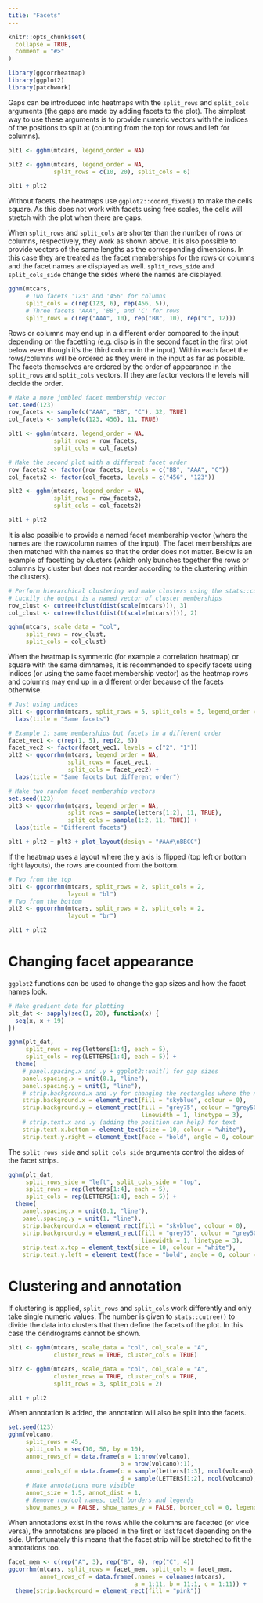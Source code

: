 ```yaml
---
title: "Facets"
---
```


```r
knitr::opts_chunk$set(
  collapse = TRUE,
  comment = "#>"
)
```

```r
library(ggcorrheatmap)
library(ggplot2)
library(patchwork)
```

Gaps can be introduced into heatmaps with the `split_rows` and `split_cols` arguments (the gaps are made by adding facets to the plot). The simplest way to use these arguments is to provide numeric vectors with the indices of the positions to split at (counting from the top for rows and left for columns).

```r
plt1 <- gghm(mtcars, legend_order = NA)

plt2 <- gghm(mtcars, legend_order = NA,
             split_rows = c(10, 20), split_cols = 6)

plt1 + plt2
```

Without facets, the heatmaps use `ggplot2::coord_fixed()` to make the cells square. As this does not work with facets using free scales, the cells will stretch with the plot when there are gaps.

When `split_rows` and `split_cols` are shorter than the number of rows or columns, respectively, they work as shown above. It is also possible to provide vectors of the same lengths as the corresponding dimensions. In this case they are treated as the facet memberships for the rows or columns and the facet names are displayed as well. `split_rows_side` and `split_cols_side` change the sides where the names are displayed.

```r
gghm(mtcars,
     # Two facets '123' and '456' for columns
     split_cols = c(rep(123, 6), rep(456, 5)),
     # Three facets 'AAA', 'BB', and 'C' for rows
     split_rows = c(rep("AAA", 10), rep("BB", 10), rep("C", 12)))
```

Rows or columns may end up in a different order compared to the input depending on the facetting (e.g. disp is in the second facet in the first plot below even though it's the third column in the input). Within each facet the rows/columns will be ordered as they were in the input as far as possible. The facets themselves are ordered by the order of appearance in the `split_rows` and `split_cols` vectors. If they are factor vectors the levels will decide the order.

```r
# Make a more jumbled facet membership vector
set.seed(123)
row_facets <- sample(c("AAA", "BB", "C"), 32, TRUE)
col_facets <- sample(c(123, 456), 11, TRUE)

plt1 <- gghm(mtcars, legend_order = NA,
             split_rows = row_facets,
             split_cols = col_facets)

# Make the second plot with a different facet order
row_facets2 <- factor(row_facets, levels = c("BB", "AAA", "C"))
col_facets2 <- factor(col_facets, levels = c("456", "123"))

plt2 <- gghm(mtcars, legend_order = NA,
             split_rows = row_facets2,
             split_cols = col_facets2)

plt1 + plt2
```

It is also possible to provide a named facet membership vector (where the names are the row/column names of the input). The facet memberships are then matched with the names so that the order does not matter. Below is an example of facetting by clusters (which only bunches together the rows or columns by cluster but does not reorder according to the clustering within the clusters).

```r
# Perform hierarchical clustering and make clusters using the stats::cutree() function
# Luckily the output is a named vector of cluster memberships
row_clust <- cutree(hclust(dist(scale(mtcars))), 3)
col_clust <- cutree(hclust(dist(t(scale(mtcars)))), 2)

gghm(mtcars, scale_data = "col",
     split_rows = row_clust,
     split_cols = col_clust)
```

When the heatmap is symmetric (for example a correlation heatmap) or square with the same dimnames, it is recommended to specify facets using indices (or using the same facet membership vector) as the heatmap rows and columns may end up in a different order because of the facets otherwise.

```r
# Just using indices
plt1 <- ggcorrhm(mtcars, split_rows = 5, split_cols = 5, legend_order = NA) +
  labs(title = "Same facets")

# Example 1: same memberships but facets in a different order
facet_vec1 <- c(rep(1, 5), rep(2, 6))
facet_vec2 <- factor(facet_vec1, levels = c("2", "1"))
plt2 <- ggcorrhm(mtcars, legend_order = NA,
                 split_rows = facet_vec1,
                 split_cols = facet_vec2) +
  labs(title = "Same facets but different order")

# Make two random facet membership vectors
set.seed(123)
plt3 <- ggcorrhm(mtcars, legend_order = NA,
                 split_rows = sample(letters[1:2], 11, TRUE),
                 split_cols = sample(1:2, 11, TRUE)) +
  labs(title = "Different facets")

plt1 + plt2 + plt3 + plot_layout(design = "#AA#\nBBCC")
```

If the heatmap uses a layout where the y axis is flipped (top left or bottom right layouts), the rows are counted from the bottom.

```r
# Two from the top
plt1 <- ggcorrhm(mtcars, split_rows = 2, split_cols = 2,
                 layout = "bl")
# Two from the bottom
plt2 <- ggcorrhm(mtcars, split_rows = 2, split_cols = 2,
                 layout = "br")

plt1 + plt2
```

# Changing facet appearance

`ggplot2` functions can be used to change the gap sizes and how the facet names look.

```r
# Make gradient data for plotting
plt_dat <- sapply(seq(1, 20), function(x) {
  seq(x, x + 19)
})

gghm(plt_dat,
     split_rows = rep(letters[1:4], each = 5),
     split_cols = rep(LETTERS[1:4], each = 5)) +
  theme(
    # panel.spacing.x and .y + ggplot2::unit() for gap sizes
    panel.spacing.x = unit(0.1, "line"),
    panel.spacing.y = unit(1, "line"),
    # strip.background.x and .y for changing the rectangles where the names are written
    strip.background.x = element_rect(fill = "skyblue", colour = 0),
    strip.background.y = element_rect(fill = "grey75", colour = "grey50",
                                      linewidth = 1, linetype = 3),
    # strip.text.x and .y (adding the position can help) for text
    strip.text.x.bottom = element_text(size = 10, colour = "white"),
    strip.text.y.right = element_text(face = "bold", angle = 0, colour = "grey25"))
```

The `split_rows_side` and `split_cols_side` arguments control the sides of the facet strips.

```r
gghm(plt_dat,
     split_rows_side = "left", split_cols_side = "top",
     split_rows = rep(letters[1:4], each = 5),
     split_cols = rep(LETTERS[1:4], each = 5)) +
  theme(
    panel.spacing.x = unit(0.1, "line"),
    panel.spacing.y = unit(1, "line"),
    strip.background.x = element_rect(fill = "skyblue", colour = 0),
    strip.background.y = element_rect(fill = "grey75", colour = "grey50",
                                      linewidth = 1, linetype = 3),
    strip.text.x.top = element_text(size = 10, colour = "white"),
    strip.text.y.left = element_text(face = "bold", angle = 0, colour = "grey25"))
```


# Clustering and annotation

If clustering is applied, `split_rows` and `split_cols` work differently and only take single numeric values. The number is given to `stats::cutree()` to divide the data into clusters that then define the facets of the plot. In this case the dendrograms cannot be shown.

```r
plt1 <- gghm(mtcars, scale_data = "col", col_scale = "A",
             cluster_rows = TRUE, cluster_cols = TRUE)

plt2 <- gghm(mtcars, scale_data = "col", col_scale = "A",
             cluster_rows = TRUE, cluster_cols = TRUE,
             split_rows = 3, split_cols = 2)

plt1 + plt2
```

When annotation is added, the annotation will also be split into the facets.

```r
set.seed(123)
gghm(volcano,
     split_rows = 45,
     split_cols = seq(10, 50, by = 10),
     annot_rows_df = data.frame(a = 1:nrow(volcano),
                                b = nrow(volcano):1),
     annot_cols_df = data.frame(c = sample(letters[1:3], ncol(volcano), TRUE),
                                d = sample(LETTERS[1:2], ncol(volcano), TRUE)),
     # Make annotations more visible
     annot_size = 1.5, annot_dist = 1,
     # Remove row/col names, cell borders and legends
     show_names_x = FALSE, show_names_y = FALSE, border_col = 0, legend_order = NA)
```

When annotations exist in the rows while the columns are facetted (or vice versa), the annotations are placed in the first or last facet depending on the side. Unfortunately this means that the facet strip will be stretched to fit the annotations too.

```r
facet_mem <- c(rep("A", 3), rep("B", 4), rep("C", 4))
ggcorrhm(mtcars, split_rows = facet_mem, split_cols = facet_mem,
         annot_rows_df = data.frame(.names = colnames(mtcars),
                                    a = 1:11, b = 11:1, c = 1:11)) +
  theme(strip.background = element_rect(fill = "pink"))
```


